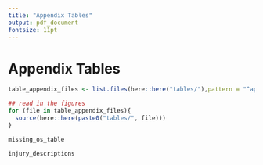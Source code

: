 ```yaml
---
title: "Appendix Tables"
output: pdf_document
fontsize: 11pt
---
```


<!-- ```{r setup, include=FALSE} -->
<!-- knitr::opts_chunk$set(echo = F, message = F, warning = F) -->
<!-- knitr::opts_knit$set(root.dir = rprojroot::find_rstudio_root_file()) -->
<!-- library(kableExtra) -->
<!-- ``` -->
\FloatBarrier
# Appendix Tables

```r

table_appendix_files <- list.files(here::here("tables/"),pattern = "^appendix")

## read in the figures
for (file in table_appendix_files){
  source(here::here(paste0("tables/", file)))
}
```


```r
missing_os_table
```

```r
injury_descriptions
```

